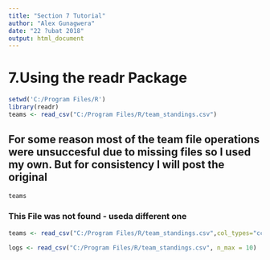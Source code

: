 ```yaml
---
title: "Section 7 Tutorial"
author: "Alex Gunagwera"
date: "22 ?ubat 2018"
output: html_document
---
```

# 7.Using the readr Package
```r
setwd('C:/Program Files/R')
library(readr)
teams <- read_csv("C:/Program Files/R/team_standings.csv")
```
## For some reason most of the team file operations were unsuccesful due to missing files so I used my own. But for consistency I will post the original
```r
teams
```

### This File was not found - useda different one
```r
teams <- read_csv("C:/Program Files/R/team_standings.csv",col_types="cc")
```
 
 
```r
logs <- read_csv("C:/Program Files/R/team_standings.csv", n_max = 10)

```
 
 
 